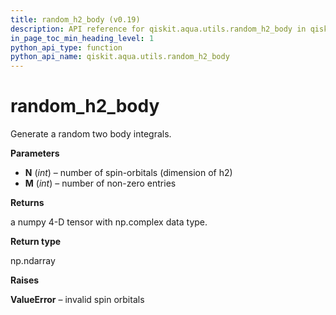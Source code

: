 ```yaml
---
title: random_h2_body (v0.19)
description: API reference for qiskit.aqua.utils.random_h2_body in qiskit v0.19
in_page_toc_min_heading_level: 1
python_api_type: function
python_api_name: qiskit.aqua.utils.random_h2_body
---
```


<span id="random-h2-body" />

# random\_h2\_body

<Function id="qiskit.aqua.utils.random_h2_body" isDedicatedPage={true} github="https://github.com/qiskit-community/qiskit-aqua/tree/stable/0.7/qiskit/aqua/utils/random_matrix_generator.py" signature="random_h2_body(N, M)">
  Generate a random two body integrals.

  **Parameters**

  *   **N** (*int*) – number of spin-orbitals (dimension of h2)
  *   **M** (*int*) – number of non-zero entries

  **Returns**

  a numpy 4-D tensor with np.complex data type.

  **Return type**

  np.ndarray

  **Raises**

  **ValueError** – invalid spin orbitals
</Function>

